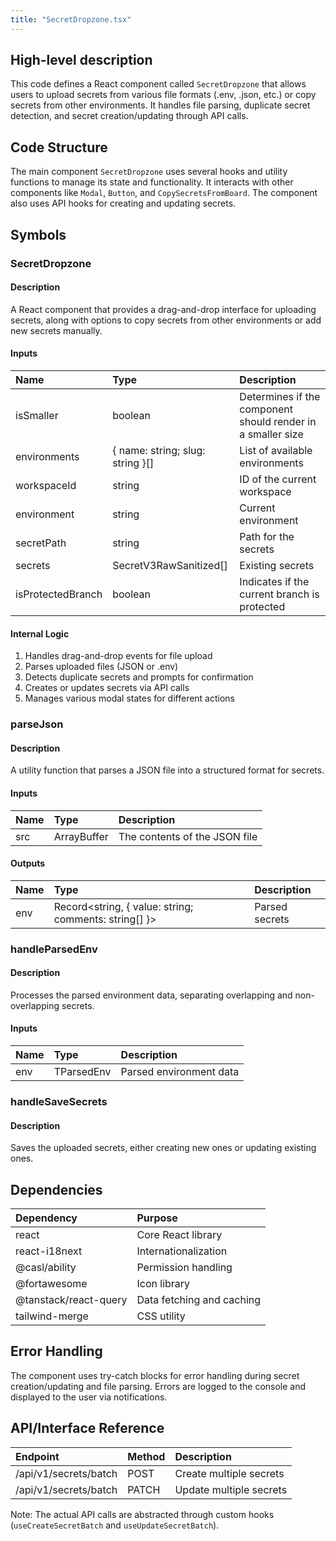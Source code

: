```yaml
---
title: "SecretDropzone.tsx"
---
```


## High-level description
This code defines a React component called `SecretDropzone` that allows users to upload secrets from various file formats (.env, .json, etc.) or copy secrets from other environments. It handles file parsing, duplicate secret detection, and secret creation/updating through API calls.

## Code Structure
The main component `SecretDropzone` uses several hooks and utility functions to manage its state and functionality. It interacts with other components like `Modal`, `Button`, and `CopySecretsFromBoard`. The component also uses API hooks for creating and updating secrets.

## Symbols

### SecretDropzone
#### Description
A React component that provides a drag-and-drop interface for uploading secrets, along with options to copy secrets from other environments or add new secrets manually.

#### Inputs
| Name | Type | Description |
|:-----|:-----|:------------|
| isSmaller | boolean | Determines if the component should render in a smaller size |
| environments | { name: string; slug: string }[] | List of available environments |
| workspaceId | string | ID of the current workspace |
| environment | string | Current environment |
| secretPath | string | Path for the secrets |
| secrets | SecretV3RawSanitized[] | Existing secrets |
| isProtectedBranch | boolean | Indicates if the current branch is protected |

#### Internal Logic
1. Handles drag-and-drop events for file upload
2. Parses uploaded files (JSON or .env)
3. Detects duplicate secrets and prompts for confirmation
4. Creates or updates secrets via API calls
5. Manages various modal states for different actions

### parseJson
#### Description
A utility function that parses a JSON file into a structured format for secrets.

#### Inputs
| Name | Type | Description |
|:-----|:-----|:------------|
| src | ArrayBuffer | The contents of the JSON file |

#### Outputs
| Name | Type | Description |
|:-----|:-----|:------------|
| env | Record&lt;string, { value: string; comments: string[] }&gt; | Parsed secrets |

### handleParsedEnv
#### Description
Processes the parsed environment data, separating overlapping and non-overlapping secrets.

#### Inputs
| Name | Type | Description |
|:-----|:-----|:------------|
| env | TParsedEnv | Parsed environment data |

### handleSaveSecrets
#### Description
Saves the uploaded secrets, either creating new ones or updating existing ones.

## Dependencies
| Dependency | Purpose |
|:-----------|:--------|
| react | Core React library |
| react-i18next | Internationalization |
| @casl/ability | Permission handling |
| @fortawesome | Icon library |
| @tanstack/react-query | Data fetching and caching |
| tailwind-merge | CSS utility |

## Error Handling
The component uses try-catch blocks for error handling during secret creation/updating and file parsing. Errors are logged to the console and displayed to the user via notifications.

## API/Interface Reference
| Endpoint | Method | Description |
|:---------|:-------|:------------|
| /api/v1/secrets/batch | POST | Create multiple secrets |
| /api/v1/secrets/batch | PATCH | Update multiple secrets |

Note: The actual API calls are abstracted through custom hooks (`useCreateSecretBatch` and `useUpdateSecretBatch`).